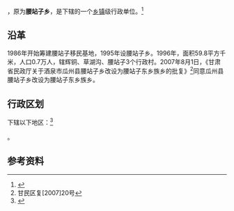 {{中国乡级行政区|62/09/22/209/000}}

'''{{PAGENAMEBASE}}'''，原为'''腰站子乡'''，是{{PRC admin/fullname|62/09/22/209/000|3}}下辖的一个[[乡镇|乡镇]]级行政单位。<ref>{{PRC admin/ref sgc|{{PRC admin/parent|62/09/22/209/000}}}}</ref>

==沿革==
1986年开始筹建腰站子移民基地，1995年设腰站子乡。1996年，面积59.8平方千米，人口0.7万人，辖辉铜、草湖沟、腰站子3个行政村。2007年8月1日，《甘肃省民政厅关于酒泉市瓜州县腰站子乡改设为腰站子东乡族乡的批复》<ref>甘民区复[2007]20号</ref>同意瓜州县腰站子乡改设为腰站子东乡族乡。

== 行政区划 ==

{{PAGENAMEBASE}}下辖以下地区：<ref>{{PRC admin/ref sgc|62/09/22/209/000}}</ref>

{{PRC admin/children|62/09/22/209/000}}。

== 参考资料 ==

{{reflist}}

{{PRC admin/navcat|62/09/22/209/000}}